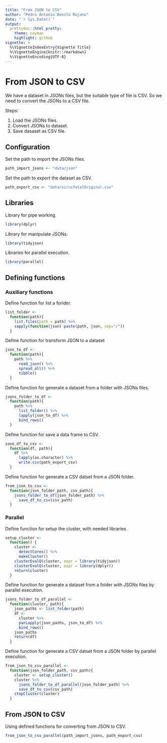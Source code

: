 ```yaml
---
title: "From JSON to CSV"
author: "Pedro Antonio Benito Rojano"
date: "`r Sys.Date()`"
output:
  prettydoc::html_pretty:
    theme: cayman
    highlight: github
vignette: >
  %\VignetteIndexEntry{Vignette Title}
  %\VignetteEngine{knitr::rmarkdown}
  %\VignetteEncoding{UTF-8}
---
```


# From JSON to CSV

We have a dataset in JSONs files, but the suitable type of file is CSV. So we need to convert the JSONs to a CSV file. 

Steps:

1. Load the JSONs files.
2. Convert JSONs to dataset.
3. Save dasaset as CSV file.

## Configuration

Set the path to import the JSONs files.

```r
path_import_jsons <- "data/json"
```

Set the path to export the dataset as CSV.

```r
path_export_csv <- "data/virusTotalOriginal.csv"
```

## Libraries

Library for pipe working.

```r
library(dplyr)
```

Library for manipulate JSONs.

```r
library(tidyjson)
```

Libraries for parallel execution.

```r
library(parallel)
```

## Defining functions

### Auxiliary functions

Define function for list a forlder.

```r
list_folder <- 
  function(path){
    list.files(path = path) %>% 
    sapply(function(json) paste(path, json, sep="/"))
  }
```

Define function for transform JSON to a dataset

```r
json_to_df <- 
  function(path){
    path %>% 
      read_json() %>% 
      spread_all() %>% 
      tibble()
  }
```

Define function for generate a dataset from a folder with JSONs files.

```r
jsons_folder_to_df <- 
  function(path){
    path %>% 
      list_folder() %>% 
      lapply(json_to_df) %>% 
      bind_rows()
  }
```

Define function for save a data frame to CSV.

```r
save_df_to_csv <- 
  function(df, path){
    df %>% 
      lapply(as.character) %>% 
      write.csv(path_export_csv)
  }
```

Define function for generate a CSV datset from a JSON folder.

```r
from_json_to_csv <- 
  function(json_folder_path, csv_path){
    jsons_folder_to_df(json_folder_path) %>% 
      save_df_to_csv(csv_path)
  }
```

### Parallel

Define function for setup the cluster, with needed libraries

```r
setup_cluster <- 
  function() {
    cluster <- 
      detectCores() %>% 
      makeCluster()
    clusterEvalQ(cluster, expr = library(tidyjson))
    clusterEvalQ(cluster, expr = library(dplyr))
    return(cluster)
  }
```

Define function for generate a dataset from a folder with JSONs files by parallel execution.

```r
jsons_folder_to_df_parallel <- 
  function(cluster, path){
    json_paths <- list_folder(path)
    df <- 
      cluster %>% 
      parLapply(json_paths, json_to_df) %>% 
      bind_rows() 
    json_paths
    return(df)
  }
```

Define function for generate a CSV datset from a JSON folder by parallel execution.

```r
from_json_to_csv_parallel <- 
  function(json_folder_path, csv_path){
    cluster <- setup_cluster() 
    cluster %>% 
      jsons_folder_to_df_parallel(json_folder_path) %>% 
      save_df_to_csv(csv_path)
    stopCluster(cluster)
  }
```

## From JSON to CSV

Using defined functions for converting from JSON to CSV.

```r
from_json_to_csv_parallel(path_import_jsons, path_export_csv)
```


